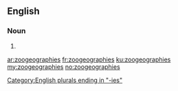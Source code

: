 ==English==

===Noun===
{{head|en|plural}}

# {{plural of|zoogeography|lang=en}}

[[Category:English plurals ending in "-ies"]]

[[ar:zoogeographies]]
[[fr:zoogeographies]]
[[ku:zoogeographies]]
[[my:zoogeographies]]
[[no:zoogeographies]]